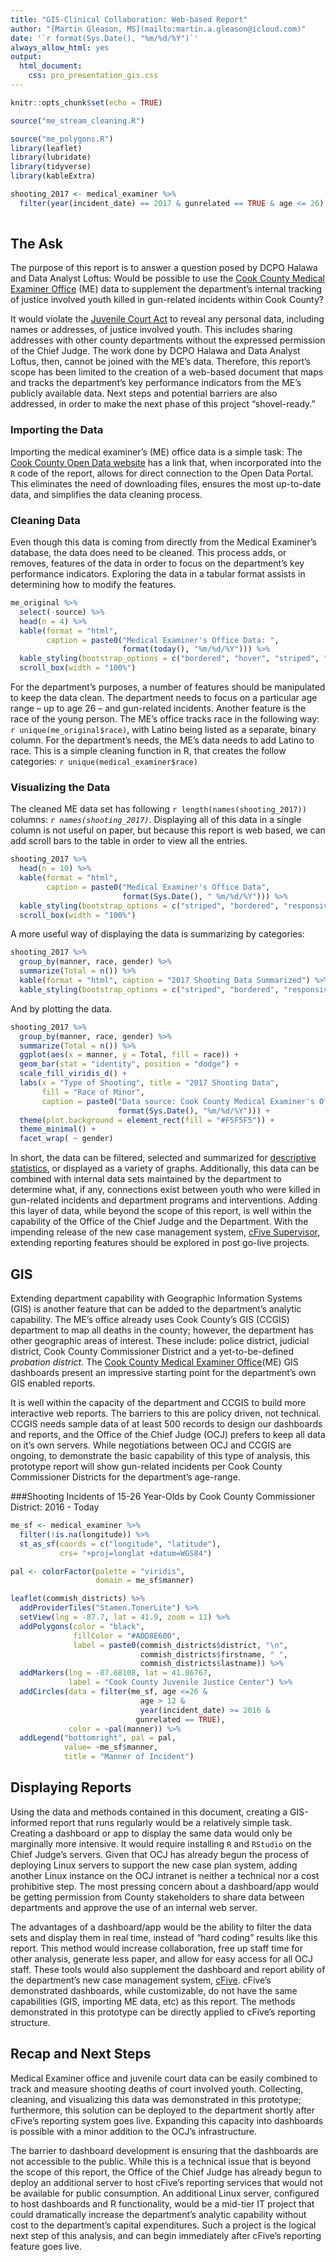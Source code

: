 ```yaml
---
title: "GIS-Clinical Collaboration: Web-based Report"
author: "[Martin Gleason, MS](mailto:martin.a.gleason@icloud.com)"
date: '`r format(Sys.Date(), "%m/%d/%Y")`'
always_allow_html: yes
output:
  html_document:
    css: pro_presentation_gis.css
---
```

```r
knitr::opts_chunk$set(echo = TRUE)

source("me_stream_cleaning.R")

source("me_polygons.R")
library(leaflet)
library(lubridate)
library(tidyverse)
library(kableExtra)

shooting_2017 <- medical_examiner %>%
  filter(year(incident_date) == 2017 & gunrelated == TRUE & age <= 26)
  
```

## The Ask
The purpose of this report is to answer a question posed by DCPO Halawa and Data Analyst Loftus: Would be possible to use the [Cook County Medical Examiner Office](https://maps.cookcountyil.gov/medexammaps/) (ME) data to supplement the department's internal tracking of justice involved youth killed in gun-related incidents within Cook County? 

It would violate the [Juvenile Court Act](http://www.ilga.gov/legislation/ilcs/ilcs3.asp?ActID=1863&ChapterID=50) to reveal any personal data, including names or addresses, of justice involved youth. This includes sharing addresses with other county departments without the expressed permission of the Chief Judge. The work done by DCPO Halawa and Data Analyst Loftus, then, cannot be joined with the ME's data. Therefore, this report's scope has been limited to the creation of a web-based document that maps and tracks the department's key performance indicators from the ME's publicly available data. Next steps and potential barriers are also addressed, in order to make the next phase of this project "shovel-ready."

### Importing the Data 
Importing the medical examiner's (ME) office data is a simple task: The [Cook County Open Data website](https://datacatalog.cookcountyil.gov) has a link that, when incorporated into the `R` code of the report, allows for direct connection to the Open Data Portal. This eliminates the need of downloading files, ensures the most up-to-date data, and simplifies the data cleaning process.

### Cleaning Data
Even though this data is coming from directly from the Medical Examiner's database, the data does need to be cleaned. This process adds, or removes, features of the data in order to focus on the department's key performance indicators. Exploring the data in a tabular format assists in determining how to modify the features.

```r
me_original %>%
  select(-source) %>%
  head(n = 4) %>%
  kable(format = "html", 
        caption = paste0("Medical Examiner's Office Data: ", 
                         format(today(), "%m/%d/%Y"))) %>%
  kable_styling(bootstrap_options = c("bordered", "hover", "striped", "responsive")) %>%
  scroll_box(width = "100%")
```
For the department's purposes, a number of features should be manipulated to keep the data clean. The department needs to focus on a particular age range -- up to age 26 -- and gun-related incidents. Another feature is the race of the young person. The ME's office tracks race in the following way:  `r unique(me_original$race)`, with Latino being listed as a separate, binary column. For the department's needs, the ME's data needs to add Latino to race. This is a simple cleaning function in R, that creates the follow categories: `r unique(medical_examiner$race)`

### Visualizing the Data
The cleaned ME data set has following `r length(names(shooting_2017))` columns:
*`r names(shooting_2017)`*. Displaying all of this data in a single column is not useful on paper, but because this report is web based, we can add scroll bars to the table in order to view all the entries.

```r
shooting_2017 %>% 
  head(n = 10) %>%
  kable(format = "html", 
        caption = paste0("Medical Examiner's Office Data", 
                         format(Sys.Date(), " %m/%d/%Y"))) %>%
  kable_styling(bootstrap_options = c("striped", "bordered", "responsive")) %>%
  scroll_box(width = "100%")
```

A more useful way of displaying the data is summarizing by categories:

```r
shooting_2017 %>% 
  group_by(manner, race, gender) %>%
  summarize(Total = n()) %>%
  kable(format = "html", caption = "2017 Shooting Data Summarized") %>%
  kable_styling(bootstrap_options = c("striped", "bordered", "responsive"))

```

And by plotting the data.

```r
shooting_2017 %>% 
  group_by(manner, race, gender) %>%
  summarize(Total = n()) %>%
  ggplot(aes(x = manner, y = Total, fill = race)) + 
  geom_bar(stat = "identity", position = "dodge") + 
  scale_fill_viridis_d() + 
  labs(x = "Type of Shooting", title = "2017 Shooting Data", 
       fill = "Race of Minor", 
       caption = paste0("Data source: Cook County Medical Examiner's Office. Compiled on ",
                        format(Sys.Date(), "%m/%d/%Y"))) + 
  theme(plot.background = element_rect(fill = "#F5F5F5")) + 
  theme_minimal() +
  facet_wrap( ~ gender)
```

In short, the data can be filtered, selected and summarized for [descriptive statistics](https://en.wikipedia.org/wiki/Descriptive_statistics), or displayed as a variety of graphs. Additionally, this data can be combined with internal data sets maintained by the department to determine what, if any, connections exist between youth who were killed in gun-related incidents and department programs and interventions. Adding this layer of data, while beyond the scope of this report, is well within the capability of the Office of the Chief Judge and the Department. With the impending release of the new case management system, [cFive Supervisor](https://www.cfive.com/products/supervisor/), extending reporting features should be explored in post go-live projects.

## GIS
Extending department capability with Geographic Information Systems (GIS) is another feature that can be added to the department's analytic capability. The ME's office already uses Cook County's GIS (CCGIS) department to map all deaths in the county; however, the department has other geographic areas of interest. These include: police district, judicial district, Cook County Commissioner District and a yet-to-be-defined *probation district.* The [Cook County Medical Examiner Office](https://maps.cookcountyil.gov/medexammaps/)(ME) GIS dashboards present an impressive starting point for the department's own GIS enabled reports.

It is well within the capacity of the department and CCGIS to build more interactive web reports. The barriers to this are policy driven, not technical. CCGIS needs sample data of at least 500 records to design our dashboards and reports, and the Office of the Chief Judge (OCJ) prefers to keep all data on it's own servers. While negotiations between OCJ and CCGIS are ongoing, to demonstrate the basic capability of this type of analysis, this prototype report will show gun-related incidents per Cook County Commissioner Districts for the department's age-range.


###Shooting Incidents of 15-26 Year-Olds by Cook County Commissioner District: 2016 - Today
```r

me_sf <- medical_examiner %>%
  filter(!is.na(longitude)) %>%
  st_as_sf(coords = c("longitude", "latitude"),
           crs= "+proj=longlat +datum=WGS84")

pal <- colorFactor(palette = "viridis",
                   domain = me_sf$manner)

leaflet(commish_districts) %>%
  addProviderTiles("Stamen.TonerLite") %>%
  setView(lng = -87.7, lat = 41.9, zoom = 11) %>%
  addPolygons(color = "black",
              fillColor = "#ADD8E600",
              label = paste0(commish_districts$district, "\n",
                             commish_districts$firstname, " ", 
                             commish_districts$lastname)) %>%
  addMarkers(lng = -87.68108, lat = 41.86767,
             label = "Cook County Juvenile Justice Center") %>%
  addCircles(data = filter(me_sf, age <=26 &
                             age > 12 & 
                             year(incident_date) >= 2016 & 
                            gunrelated == TRUE),
             color = ~pal(manner)) %>%
  addLegend("bottomright", pal = pal,
            value= ~me_sf$manner,
            title = "Manner of Incident") 

```

## Displaying Reports
Using the data and methods contained in this document, creating a GIS-informed report that runs regularly would be a relatively simple task. Creating a dashboard or app to display the same data would only be marginally more intensive. It would require installing `R` and `RStudio` on the Chief Judge's servers. Given that OCJ has already begun the process of deploying Linux servers to support the new case plan system, adding another Linux instance on the OCJ intranet is neither a technical nor a cost prohibitive step. The most pressing concern about a dashboard/app would be getting permission from County stakeholders to share data between departments and approve the use of an internal web server.

The advantages of a dashboard/app would be the ability to filter the data sets and display them in real time, instead of "hard coding" results like this report. This method would increase collaboration, free up staff time for other analysis, generate less paper, and allow for easy access for all OCJ staff. These tools would also supplement the dashboard and report ability of the department's new case management system, [cFive](https://www.cfive.com/products/supervisor/). cFive's demonstrated dashboards, while customizable, do not have the same capabilities (GIS, importing ME data, etc) as this report. The methods demonstrated in this prototype can be directly applied to cFive's reporting structure. 

## Recap and Next Steps
Medical Examiner office and juvenile court data can be easily combined to track and measure shooting deaths of court involved youth. Collecting, cleaning, and visualizing this data was demonstrated in this prototype; furthermore, this solution can be deployed to the department shortly after cFive's reporting system goes live. Expanding this capacity into dashboards is possible with a minor addition to the OCJ's infrastructure.

The barrier to dashboard development is ensuring that the dashboards are not accessible to the public. While this is a technical issue that is beyond the scope of this report, the Office of the Chief Judge has already begun to deploy an additional server to host cFive's reporting services that would not be available for public consumption. An additional Linux server, configured to host dashboards and R functionality, would be a mid-tier IT project that could dramatically increase the department's analytic capability without cost to the department's capital expenditures. Such a project is the logical next step of this analysis, and can begin immediately after cFive's reporting feature goes live.